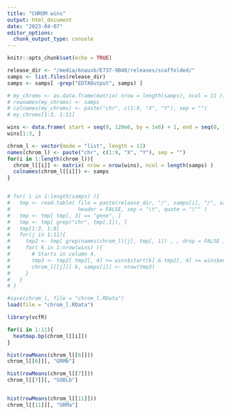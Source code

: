 ```yaml
---
title: "CHROM wins"
output: html_document
date: "2023-04-07"
editor_options: 
  chunk_output_type: console
---
```


```r
knitr::opts_chunk$set(echo = TRUE)
```


```r
release_dir <- "/media/knausb/E737-9B48/releases/scaffolded/"
samps <- list.files(release_dir)
samps <- samps[ -grep("EDTAOutput", samps) ]

# my_chroms <- as.data.frame(matrix( nrow = length(samps), ncol = 11 ))
# rownames(my_chroms) <- samps
# colnames(my_chroms) <- paste("chr", c(1:9, "X", "Y"), sep = "")
# my_chroms[1:3, 1:11]
```


```r
wins <- data.frame( start = seq(0, 120e6, by = 1e6) + 1, end = seq(0, 120e6, by = 1e6) + 1e6 )
wins[1:3, ]

chrom_l <- vector(mode = "list", length = 11)
names(chrom_l) <- paste("chr", c(1:9, "X", "Y"), sep = "")
for(i in 1:length(chrom_l)){
  chrom_l[[i]] <- matrix( nrow = nrow(wins), ncol = length(samps) )
  colnames(chrom_l[[i]]) <- samps
}


# for( i in 1:length(samps) ){
#   tmp <- read.table( file = paste(release_dir, "/", samps[i], "/", samps[i], ".primary_high_confidence.gff3.gz", sep = ""),
#                      header = FALSE, sep = "\t", quote = "\"" )
#   tmp <- tmp[ tmp[, 3] == "gene", ]
#   tmp <- tmp[ grep("chr", tmp[,1]), ]
#   tmp[1:3, 1:8]
#   for(j in 1:11){
#     tmp2 <- tmp[ grep(names(chrom_l)[j], tmp[, 1]) , , drop = FALSE ]
#     for( k in 1:nrow(wins) ){
#       # Starts in column 4.
#       tmp3 <- tmp2[ tmp2[, 4] >= wins$start[k] & tmp2[, 4] <= wins$end[k], , drop = FALSE]
#       chrom_l[[j]][ k, samps[i]] <- nrow(tmp3)
#     }
#   }
# }


```


```r
#save(chrom_l, file = "chrom_l.RData")
load(file = "chrom_l.RData")
```


```r
library(vcfR)

for(i in 1:11){
  heatmap.bp(chrom_l[[i]])
}
```


```r

hist(rowMeans(chrom_l[[6]]))
chrom_l[[6]][, "GRMb"]

hist(rowMeans(chrom_l[[7]]))
chrom_l[[7]][, "SODLb"]


hist(rowMeans(chrom_l[[11]]))
chrom_l[[11]][, "GRMa"]
```


